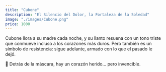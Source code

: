 ```yaml
---
title: "Cubone"
description: "El Silencio del Dolor, la Fortaleza de la Soledad"
image: "./images/Cubone.png"
price: 1000
---
```


Cubone llora a su madre cada noche, y su llanto resuena con un tono triste que conmueve incluso a los corazones más duros. Pero también es un símbolo de resistencia: sigue adelante, armado con lo que el pasado le dejó.

🦴 Detrás de la máscara, hay un corazón herido... pero invencible.
